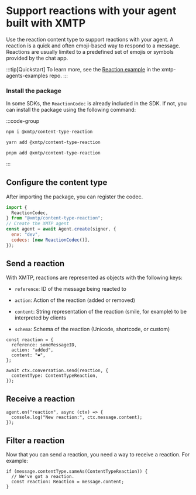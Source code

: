 # Support reactions with your agent built with XMTP

Use the reaction content type to support reactions with your agent. A reaction is a quick and often emoji-based way to respond to a message. Reactions are usually limited to a predefined set of emojis or symbols provided by the chat app.

:::tip[Quickstart]
To learn more, see the [Reaction example](https://github.com/ephemeraHQ/xmtp-agent-examples/tree/main/examples/xmtp-thinking-reaction) in the xmtp-agents-examples repo.
:::

### Install the package

In some SDKs, the `ReactionCodec` is already included in the SDK. If not, you can install the package using the following command:

:::code-group

```bash [npm]
npm i @xmtp/content-type-reaction
```

```bash [yarn]
yarn add @xmtp/content-type-reaction
```

```bash [pnpm]
pnpm add @xmtp/content-type-reaction
```

:::

## Configure the content type

After importing the package, you can register the codec.

```jsx [Node]
import {
  ReactionCodec,
} from "@xmtp/content-type-reaction";
// Create the XMTP agent
const agent = await Agent.create(signer, {
  env: "dev",
  codecs: [new ReactionCodec()],
});
```

## Send a reaction

With XMTP, reactions are represented as objects with the following keys:

- `reference`: ID of the message being reacted to

- `action`: Action of the reaction (added or removed)

- `content`: String representation of the reaction (smile, for example) to be interpreted by clients

- `schema`: Schema of the reaction (Unicode, shortcode, or custom)

```tsx [Node]
const reaction = {
  reference: someMessageID,
  action: "added",
  content: "❤️",
};

await ctx.conversation.send(reaction, {
  contentType: ContentTypeReaction,
});
```

## Receive a reaction

```tsx [Node]
agent.on("reaction", async (ctx) => {
  console.log("New reaction:", ctx.message.content);
});
```
  
## Filter a reaction

Now that you can send a reaction, you need a way to receive a reaction. For example:

```tsx [Node]
if (message.contentType.sameAs(ContentTypeReaction)) {
  // We've got a reaction.
  const reaction: Reaction = message.content;
}
```
